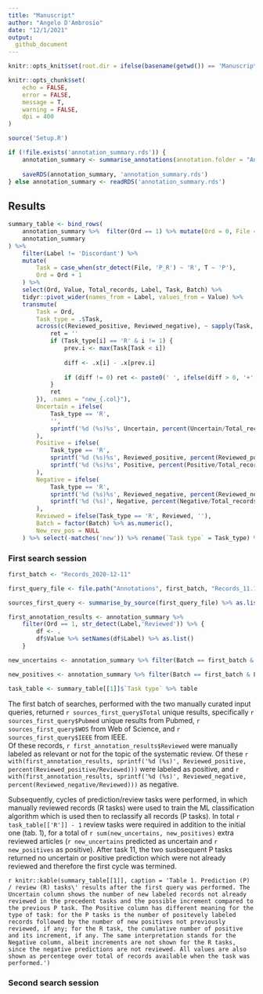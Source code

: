 ```yaml
---
title: "Manuscript"
author: "Angelo D'Ambrosio"
date: "12/1/2021"
output:
  github_document
---
```


```r

knitr::opts_knit$set(root.dir = ifelse(basename(getwd()) == 'Manuscript', dirname(getwd()), getwd()))

knitr::opts_chunk$set(
	echo = FALSE,
	error = FALSE,
	message = T,
	warning = FALSE,
	dpi = 400
)

source('Setup.R')

if (!file.exists('annotation_summary.rds')) {
	annotation_summary <- summarise_annotations(annotation.folder = "Annotations", plot = F)
	
	saveRDS(annotation_summary, 'annotation_summary.rds')
} else annotation_summary <- readRDS('annotation_summary.rds')

```

## Results

```r

summary_table <- bind_rows(
    annotation_summary %>%  filter(Ord == 1) %>% mutate(Ord = 0, File = 'Input_P_R', Value = replace(Value, !str_detect(Label, 'Reviewed'), 0)),
    annotation_summary 
) %>% 
    filter(Label != 'Discordant') %>% 
    mutate(
        Task = case_when(str_detect(File, 'P_R') ~ 'R', T ~ 'P'),
        Ord = Ord + 1
    ) %>% 
    select(Ord, Value, Total_records, Label, Task, Batch) %>% 
    tidyr::pivot_wider(names_from = Label, values_from = Value) %>% 
    transmute(
        Task = Ord,
        Task_type = .$Task,
        across(c(Reviewed_positive, Reviewed_negative), ~ sapply(Task, function(i) {
            ret = ''
            if (Task_type[i] == 'R' & i != 1) {
                prev.i <- max(Task[Task < i])
                
                diff <- .x[i] - .x[prev.i]
                
                if (diff != 0) ret <- paste0(' ', ifelse(diff > 0, '+', ''), diff)
            }
            ret
        }), .names = "new_{.col}"),
        Uncertain = ifelse(
            Task_type == 'R',
            '',
            sprintf('%d (%s)%s', Uncertain, percent(Uncertain/Total_records), ifelse(New_uncertain > 0 , paste0(' +', New_uncertain), ''))
        ),
        Positive = ifelse(
            Task_type == 'R',
            sprintf('%d (%s)%s', Reviewed_positive, percent(Reviewed_positive/Total_records), new_Reviewed_positive),
            sprintf('%d (%s)%s', Positive, percent(Positive/Total_records), ifelse(New_positive > 0, paste0(' +', New_positive), ''))
        ),
        Negative = ifelse(
            Task_type == 'R',
            sprintf('%d (%s)%s', Reviewed_negative, percent(Reviewed_negative/Total_records), new_Reviewed_negative),
            sprintf('%d (%s)', Negative, percent(Negative/Total_records))
        ),
        Reviewed = ifelse(Task_type == 'R', Reviewed, ''),
        Batch = factor(Batch) %>% as.numeric(),
        New_rev_pos = NULL
    ) %>% select(-matches('new')) %>% rename(`Task type` = Task_type) %>% group_split(Batch) %>% lapply(function(df) select(df, -Batch))
```

### First search session

```r

first_batch <- "Records_2020-12-11"

first_query_file <- file.path("Annotations", first_batch, "Records_11.12.20.xlsx")

sources_first_query <- summarise_by_source(first_query_file) %>% as.list()

first_annotation_results <- annotation_summary %>%
	filter(Ord == 1, str_detect(Label,'Reviewed')) %>% {
		df <- .
		df$Value %>% setNames(df$Label) %>% as.list()
	}

new_uncertains <- annotation_summary %>% filter(Batch == first_batch & Label == 'New_uncertain') %>% pull(Value) %>% sum

new_positives <- annotation_summary %>% filter(Batch == first_batch & Label == 'New_positive') %>% pull(Value) %>% sum

task_table <- summary_table[[1]]$`Task type` %>% table
```


The first batch of searches, performed with the two manually curated input queries, returned `r sources_first_query$Total` unique results, specifically `r sources_first_query$Pubmed` unique results from Pubmed, `r sources_first_query$WOS` from Web of Science, and `r sources_first_query$IEEE` from IEEE.\
Of these records, `r first_annotation_results$Reviewed` were manually labeled as relevant or not for the topic of the systematic review. Of these `r with(first_annotation_results, sprintf('%d (%s)', Reviewed_positive, percent(Reviewed_positive/Reviewed)))` were labeled as positive, and `r with(first_annotation_results, sprintf('%d (%s)', Reviewed_negative, percent(Reviewed_negative/Reviewed)))` as negative.

Subsequently, cycles of prediction/review tasks were performed, in which manually reviewed records (R tasks) were used to train the ML classification algorithm which is used then to reclassify all records (P tasks). In total `r task_table[['R']] - 1` review tasks were required in addition to the initial one (tab. 1), for a total of `r sum(new_uncertains, new_positives)` extra reviewed articles (`r new_uncertains` predicted as uncertain and `r new_positives` as positive). After task 11, the two susbsequent P tasks returned no uncertain or positive prediction which were not already reviewed and therefore the first cycle was termined.

`r knitr::kable(summary_table[[1]], caption = 'Table 1. Prediction (P) / review (R) tasks\' results after the first query was performed. The Uncertain column shows the number of new labeled records not already reviewed in the precedent tasks and the possible increment compared to the previous P task. The Positive column has different meaning for the type of task: for the P tasks is the number of positevely labeled records followed by the number of new positives not previously reviewed, if any; for the R task, the cumulative number of positive and its increment, if any. The same interpretation stands for the Negative column, albeit increments are not shown for the R tasks, since the negative predictions are not reviewed. All values are also shown as percentege over total of records available when the task was performed.')`

### Second search session
